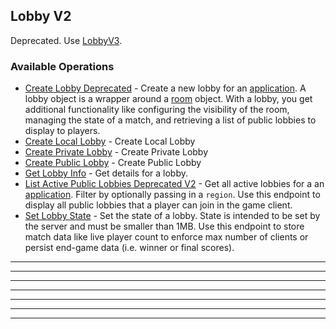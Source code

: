 
## Lobby V2
Deprecated. Use [LobbyV3](https://hathora.dev/api\#tag/LobbyV3).

### Available Operations

* [Create Lobby Deprecated](/curl/lobby_v2/create_lobby_deprecated) - Create a new lobby for an [application](https://hathora.dev/docs/concepts/hathora-entities#application). A lobby object is a wrapper around a [room](https://hathora.dev/docs/concepts/hathora-entities#room) object. With a lobby, you get additional functionality like configuring the visibility of the room, managing the state of a match, and retrieving a list of public lobbies to display to players.
* [Create Local Lobby](/curl/lobby_v2/create_local_lobby) - Create Local Lobby
* [Create Private Lobby](/curl/lobby_v2/create_private_lobby) - Create Private Lobby
* [Create Public Lobby](/curl/lobby_v2/create_public_lobby) - Create Public Lobby
* [Get Lobby Info](/curl/lobby_v2/get_lobby_info) - Get details for a lobby.
* [List Active Public Lobbies Deprecated V2](/curl/lobby_v2/list_active_public_lobbies_deprecated_v2) - Get all active lobbies for a an [application](https://hathora.dev/docs/concepts/hathora-entities#application). Filter by optionally passing in a `region`. Use this endpoint to display all public lobbies that a player can join in the game client.
* [Set Lobby State](/curl/lobby_v2/set_lobby_state) - Set the state of a lobby. State is intended to be set by the server and must be smaller than 1MB. Use this endpoint to store match data like live player count to enforce max number of clients or persist end-game data (i.e. winner or final scores).

---
<CreateLobbyDeprecated />

---
<CreateLocalLobby />

---
<CreatePrivateLobby />

---
<CreatePublicLobby />

---
<GetLobbyInfo />

---
<ListActivePublicLobbiesDeprecatedV2 />

---
<SetLobbyState />
